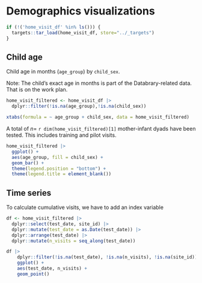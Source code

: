# Demographics visualizations {-}

```r
if (!('home_visit_df' %in% ls())) {
  targets::tar_load(home_visit_df, store="../_targets")
}
```

## Child age {-}

Child age in months (`age_group`) by `child_sex`.

Note: The child's exact age in months is part of the Databrary-related data. 
That is on the work plan.

```r
home_visit_filtered <- home_visit_df |>
  dplyr::filter(!is.na(age_group),!is.na(child_sex))
```

```r
xtabs(formula = ~ age_group + child_sex, data = home_visit_filtered)
```
A total of $n=$ `r dim(home_visit_filtered)[1]` mother-infant dyads have been tested.
This includes training and pilot visits.

```r
home_visit_filtered |>
  ggplot() +
  aes(age_group, fill = child_sex) +
  geom_bar() +
  theme(legend.position = "bottom") +
  theme(legend.title = element_blank())
```

## Time series {-}

To calculate cumulative visits, we have to add an index variable

```r
df <- home_visit_filtered |>
  dplyr::select(test_date, site_id) |>
  dplyr::mutate(test_date = as.Date(test_date)) |>
  dplyr::arrange(test_date) |>
  dplyr::mutate(n_visits = seq_along(test_date))
```

```r
df |>
    dplyr::filter(!is.na(test_date), !is.na(n_visits), !is.na(site_id)) |>
    ggplot() +
    aes(test_date, n_visits) +
    geom_point()
```
